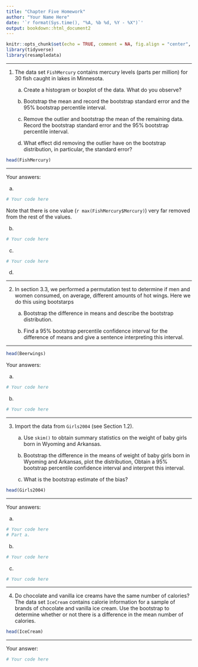 ```yaml
---
title: "Chapter Five Homework"
author: "Your Name Here"
date: '`r format(Sys.time(), "%A, %b %d, %Y - %X")`'
output: bookdown::html_document2
---
```


```r
knitr::opts_chunk$set(echo = TRUE, comment = NA, fig.align = "center", warning = FALSE, message = FALSE)
library(tidyverse)
library(resampledata)
```



 
------------  

1. The data set `FishMercury` contains mercury levels (parts per million) for 30 fish caught in lakes in Minnesota.

    (a) Create a histogram or boxplot of the data. What do you observe?
    
    (b) Bootstrap the mean and record the bootstrap standard error and the 95% bootstrap percentile interval.
    
    (c) Remove the outlier and bootstrap the mean of the remaining data. Record the bootstrap standard error and the 95% bootstrap percentile interval.
    
    (d) What effect did removing the outlier have on the bootstrap distribution, in particular, the standard error?
    
```r
head(FishMercury)

```    

------------ 

Your answers:

a.

```r
# Your code here
```

Note that there is one value (`r max(FishMercury$Mercury)`) very far removed from the rest of the values.

b.

```r
# Your code here
```



c.

```r
# Your code here
```


d.
 


------------  
    
2. In section 3.3, we performed a permutation test to determine if men and women consumed, on average, different amounts of hot wings. Here we do this using bootstarps

    (a) Bootstrap the difference in means and describe the bootstrap distribution.
    
    (b) Find a 95% bootstrap percentile confidence interval for the difference of means and give a sentence interpreting this interval.
    
------------ 

```r
head(Beerwings)
```

Your answers:

a.

```r
# Your code here

```




b.

```r
# Your code here
```


------------      
    
3. Import the data from `Girls2004` (see Section 1.2).

    (a) Use `skim()` to obtain summary statistics on the weight of baby girls born in Wyoming and Arkansas.
    
    (b) Bootstrap  the difference in the means of weight of baby girls born in Wyoming and Arkansas, plot the distribution, Obtain a 95% bootstrap percentile confidence interval and interpret this interval.
    
    (c) What is the bootstrap estimate of the bias? 


```r
head(Girls2004)
```

------------ 

Your answers:

a.

```r
# Your code here
# Part a.

```


b.

```r
# Your code here
```


c.

```r
# Your code here

```



 
------------  
    
4. Do chocolate and vanilla ice creams have the same number of calories? The data set `IceCream` contains calorie information for a sample of brands of chocolate and vanilla ice cream. Use the bootstrap to determine whether or not  there is a difference in the mean number of calories.

```r
head(IceCream)
```

------------ 

Your answer:

```r
# Your code here

```


